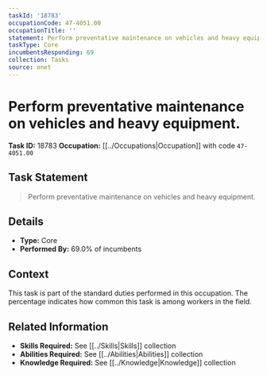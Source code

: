 ```yaml
---
taskId: '18783'
occupationCode: 47-4051.00
occupationTitle: ''
statement: Perform preventative maintenance on vehicles and heavy equipment.
taskType: Core
incumbentsResponding: 69
collection: Tasks
source: onet
---
```

# Perform preventative maintenance on vehicles and heavy equipment.

**Task ID:** 18783
**Occupation:** [[../Occupations|Occupation]] with code `47-4051.00`

## Task Statement

> Perform preventative maintenance on vehicles and heavy equipment.

## Details

- **Type:** Core
- **Performed By:** 69.0% of incumbents

## Context

This task is part of the standard duties performed in this occupation. The percentage indicates how common this task is among workers in the field.

## Related Information

- **Skills Required:** See [[../Skills|Skills]] collection
- **Abilities Required:** See [[../Abilities|Abilities]] collection
- **Knowledge Required:** See [[../Knowledge|Knowledge]] collection
